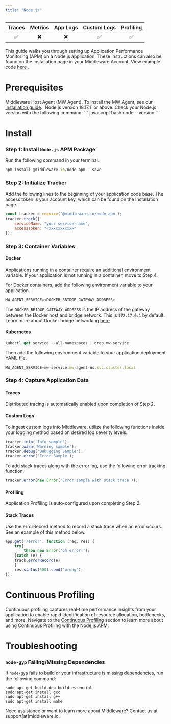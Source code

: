```yaml
---
title: "Node.js"
---
```

<a target="_blank" href="https://www.npmjs.com/package/@middleware.io/node-apm">
    <span style={{
        background: "url(https://img.shields.io/npm/v/%40middleware.io%2Fnode-apm) no-repeat",
        width: "125px",
        height: "20px",
        display: "inline-block",
    }}/>
</a>

| Traces | Metrics | App Logs | Custom Logs | Profiling |
| :----: | :-----: | :------: | :---------: | :-------: |
| ✅ | ✖️ | ✖️ | ✅ | ✅ |

This guide walks you through setting up Application Performance Monitoring (APM) on a Node.js application. These instructions can also be found on the Installation page in your Middleware Account. View example code <a href="https://github.com/middleware-labs/demo-apm/tree/master/nodejs"> here </a>.

# Prerequisites

<Steps>

  <Step title="MW Host Agent">
   Middleware Host Agent (MW Agent). To install the MW Agent, see our <a href="https://docs.middleware.io/docs/agent-installation/overview"> installation guide</a>. 
  
  </Step>

  <Step title="Node.js Version">
   `Node.js version 18.17.1` or above. Check your Node.js version with the following command:
    ``` javascript bash
    node --version
    ```

  </Step>

</Steps>

# Install

### Step 1: Install `Node.js` APM Package

Run the following command in your terminal. 

```javascript bash
npm install @middleware.io/node-apm --save
```

### Step 2:  Initialize Tracker

Add the following lines to the beginning of your application code base. The access token is your account key, which can be found on the Installation page.

```javascript Node.js
const tracker = require('@middleware.io/node-apm');
tracker.track({
    serviceName: "your-service-name",
    accessToken: "<xxxxxxxxxx>"
});
```

### Step 3: Container Variables

#### Docker

Applications running in a container require an additional environment variable. If your application is not running in a container, move to Step 4. 

For Docker containers, add the following environment variable to your application.
```javascript bash
MW_AGENT_SERVICE=<DOCKER_BRIDGE_GATEWAY_ADDRESS>
```
<Note> The `DOCKER_BRIDGE_GATEWAY_ADDRESS` is the IP address of the gateway between the Docker host and bridge network. This is `172.17.0.1` by default. 
Learn more about Docker bridge networking [here](https://docs.docker.com/network/network-tutorial-standalone/) </Note>

#### Kubernetes

```javascript bash
kubectl get service --all-namespaces | grep mw-service
```

Then add the following environment variable to your application deployment YAML file. 
```javascript bash
MW_AGENT_SERVICE=mw-service.mw-agent-ns.svc.cluster.local
```

### Step 4: Capture Application Data

#### Traces
            
Distributed tracing is automatically enabled upon completion of Step 2.

#### Custom Logs

To ingest custom logs into Middleware, utilize the following functions inside your logging method based on desired log severity levels.

```javascript Node.js
tracker.info('Info sample');
tracker.warn('Warning sample');
tracker.debug('Debugging Sample');
tracker.error('Error Sample');
```

To add stack traces along with the error log, use the following error tracking function.
```javascript Node.js
tracker.error(new Error('Error sample with stack trace'));
```


#### Profiling

Application Profiling is auto-configured upon completing Step 2.

#### Stack Traces
            
Use the errorRecord method to record a stack trace when an error occurs. See an example of this method below. 
```javascript Node.js 
app.get('/error', function (req, res) {
    try{
        throw new Error('oh error!');
    }catch (e) {
    track.errorRecord(e)
    }
    res.status(500).send("wrong");
}); 
```

# Continuous Profiling

Continuous profiling captures real-time performance insights from your application to enable rapid identification of resource allocation, bottlenecks, and more. Navigate to the [Continuous Profiling](https://docs.middleware.io/workflow/profiling#continuous-profiling) section to learn more about using Continuous Profiling with the Node.js APM.   

# Troubleshooting

### `node-gyp` Failing/Missing Dependencies

If `node-gyp` fails to build or your infrastructure is missing dependencies, run the following command:

```Shell Shell
sudo apt-get build-dep build-essential
sudo apt-get install gcc
sudo apt-get install g++
sudo apt-get install make
```

<Note> Need assistance or want to learn more about Middleware? Contact us at support[at]middleware.io. </Note>
